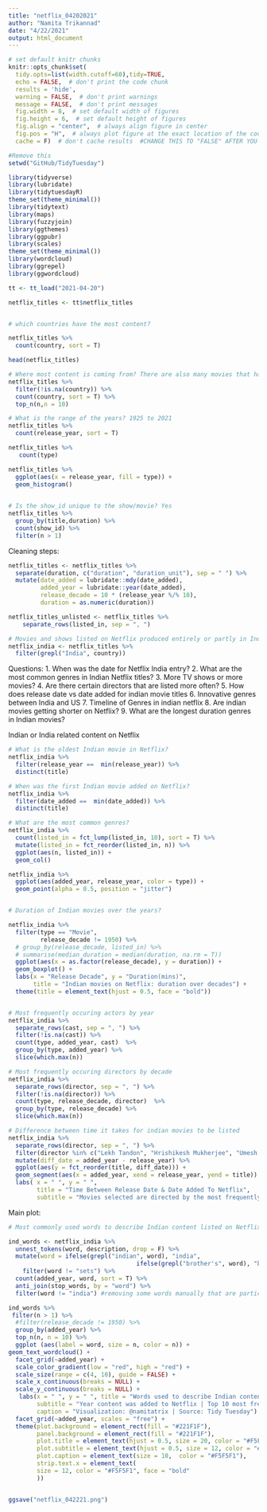 ```yaml
---
title: "netflix_04202021"
author: "Namita Trikannad"
date: "4/22/2021"
output: html_document
---
```


```r
# set default knitr chunks
knitr::opts_chunk$set(
  tidy.opts=list(width.cutoff=60),tidy=TRUE,
  echo = FALSE,  # don't print the code chunk
  results = 'hide',
  warning = FALSE,  # don't print warnings
  message = FALSE,  # don't print messages
  fig.width = 8,  # set default width of figures
  fig.height = 6,  # set default height of figures
  fig.align = "center",  # always align figure in center
  fig.pos = "H",  # always plot figure at the exact location of the code chunk
  cache = F)  # don't cache results  #CHANGE THIS TO "FALSE" AFTER YOU'RE DONE !!

#Remove this 
setwd("GitHub/TidyTuesday")
```


```r
library(tidyverse)
library(lubridate)
library(tidytuesdayR)
theme_set(theme_minimal())
library(tidytext)
library(maps)
library(fuzzyjoin)
library(ggthemes)
library(ggpubr)
library(scales)
theme_set(theme_minimal())
library(wordcloud)
library(ggrepel)
library(ggwordcloud)
```

```r
tt <- tt_load("2021-04-20")

netflix_titles <- tt$netflix_titles


# which countries have the most content?

netflix_titles %>% 
  count(country, sort = T) 
```

```r
head(netflix_titles) 

# Where most content is coming from? There are also many movies that have multiple countries associated with them 
netflix_titles %>% 
  filter(!is.na(country)) %>% 
  count(country, sort = T) %>% 
  top_n(n,n = 10)

# What is the range of the years? 1925 to 2021 
netflix_titles %>% 
  count(release_year, sort = T)

netflix_titles %>% 
   count(type)

netflix_titles %>% 
  ggplot(aes(x = release_year, fill = type)) +
  geom_histogram()
 

# Is the show_id unique to the show/movie? Yes 
netflix_titles %>% 
  group_by(title,duration) %>%
  count(show_id) %>% 
  filter(n > 1)
```

Cleaning steps: 
```r
netflix_titles <- netflix_titles %>% 
  separate(duration, c("duration", "duration_unit"), sep = " ") %>% 
  mutate(date_added = lubridate::mdy(date_added),
         added_year = lubridate::year(date_added),
         release_decade = 10 * (release_year %/% 10),
         duration = as.numeric(duration)) 

netflix_titles_unlisted <- netflix_titles %>% 
    separate_rows(listed_in, sep = ", ") 

# Movies and shows listed on Netflix produced entirely or partly in India 
netflix_india <- netflix_titles %>%
  filter(grepl("India", country)) 
```

Questions:
1. When was the date for Netflix India entry? 
2. What are the most common genres in Indian Netflix titles?
3. More TV shows or more movies? 
4. Are there certain directors that are listed more often?
5. How does release date vs date added for indian movie titles
6. Innovative genres between India and US 
7. Timeline of Genres in indian netflix
8. Are indian movies getting shorter on Netflix?
9. What are the longest duration genres in Indian movies?

Indian or India related content on Netflix
```r
# What is the oldest Indian movie in Netflix? 
netflix_india %>% 
  filter(release_year ==  min(release_year)) %>% 
  distinct(title)

# When was the first Indian movie added on Netflix?
netflix_india %>% 
  filter(date_added ==  min(date_added)) %>% 
  distinct(title)

# What are the most common genres? 
netflix_india %>% 
  count(listed_in = fct_lump(listed_in, 10), sort = T) %>%
  mutate(listed_in = fct_reorder(listed_in, n)) %>%
  ggplot(aes(n, listed_in)) +
  geom_col()

netflix_india %>% 
  ggplot(aes(added_year, release_year, color = type)) +
  geom_point(alpha = 0.5, position = "jitter")


# Duration of Indian movies over the years?

netflix_india %>% 
  filter(type == "Movie",
         release_decade != 1950) %>% 
  # group_by(release_decade, listed_in) %>% 
  # summarise(median_duration = median(duration, na.rm = T)) 
  ggplot(aes(x = as.factor(release_decade), y = duration)) +
  geom_boxplot() +
  labs(x = "Release Decade", y = "Duration(mins)", 
       title = "Indian movies on Netflix: duration over decades") +
  theme(title = element_text(hjust = 0.5, face = "bold"))


# Most frequently occuring actors by year 
netflix_india %>% 
  separate_rows(cast, sep = ", ") %>% 
  filter(!is.na(cast)) %>% 
  count(type, added_year, cast)  %>%
  group_by(type, added_year) %>%
  slice(which.max(n))

# Most frequently occuring directors by decade
netflix_india %>% 
  separate_rows(director, sep = ", ") %>% 
  filter(!is.na(director)) %>% 
  count(type, release_decade, director)  %>%
  group_by(type, release_decade) %>%
  slice(which.max(n))

# Difference between time it takes for indian movies to be listed 
netflix_india %>% 
  separate_rows(director, sep = ", ") %>%
  filter(director %in% c("Lekh Tandon", "Hrishikesh Mukherjee", "Umesh Mehra", "Ashutosh Gowariker", "Dibakar Banerjee", "Anurag Kashyap")) %>%
  mutate(diff_date = added_year - release_year) %>% 
  ggplot(aes(y = fct_reorder(title, diff_date))) +
  geom_segment(aes(x = added_year, xend = release_year, yend = title)) +
  labs( x = " ", y = " ", 
        title = "Time Between Release Date & Date Added To Netflix",
        subtitle = "Movies selected are directed by the most frequently listed directors of the decade")
```

Main plot: 
```r
# Most commonly used words to describe Indian content listed on Netflix over the years they were added/release decade 

ind_words <- netflix_india %>% 
  unnest_tokens(word, description, drop = F) %>% 
  mutate(word = ifelse(grepl("indian", word), "india", 
                                    ifelse(grepl("brother's", word), "brother", word))) %>% 
    filter(word != "sets") %>%
  count(added_year, word, sort = T) %>%
  anti_join(stop_words, by = "word") %>% 
  filter(word != "india") #removing some words manually that are particularly descriptors

ind_words %>%  
 filter(n > 1) %>%
  #filter(release_decade != 1950) %>%
  group_by(added_year) %>% 
  top_n(n, n = 10) %>% 
  ggplot (aes(label = word, size = n, color = n)) +
geom_text_wordcloud() +
  facet_grid(~added_year) +
  scale_color_gradient(low = "red", high = "red") +
  scale_size(range = c(4, 10), guide = FALSE) +
  scale_x_continuous(breaks = NULL) +
  scale_y_continuous(breaks = NULL) +
   labs(x = " ", y = " ", title = "Words used to describe Indian content on Netflix over time", 
        subtitle = "Year content was added to Netflix | Top 10 most frequent words in descriptions \n",
        caption = "Visualization: @namitatrix | Source: Tidy Tuesday") +
  facet_grid(~added_year, scales = "free") +
  theme(plot.background = element_rect(fill = "#221F1F"),
        panel.background = element_rect(fill = "#221F1F"),
        plot.title = element_text(hjust = 0.5, size = 20, color = "#F5F5F1"),
        plot.subtitle = element_text(hjust = 0.5, size = 12, color = "#F5F5F1"),
        plot.caption = element_text(size = 10,  color = "#F5F5F1"),
        strip.text.x = element_text(
        size = 12, color = "#F5F5F1", face = "bold"
        ))


ggsave("netflix_042221.png")

```


